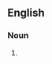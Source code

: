 ==English==

===Noun===
{{en-noun|sg=[[life]]-[[force]]|-}}

# {{alternative spelling of|[[life force]]}}